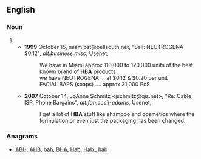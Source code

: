 ==English==

===Noun===
{{en-noun|s}}
# {{abbreviation of|[[health]]-[[and]]-[[beauty]] [[aid]]|lang=en}}
#* '''1999''' October 15, miamibst@bellsouth.net, "Sell: NEUTROGENA $0.12", ''alt.business.misc'', Usenet,
#*: We have in Miami approx 110,000 to 120,000 units of the best known brand of '''HBA''' products
#*: we have NEUTROGENA ... at $0.12 & $0.20 per unit
#*: FACIAL BARS (soaps) .... approx 31,000 PcS
#* '''2007''' October 14, JoAnne Schmitz <jschmitz@qis.net>, "Re: Cable, ISP, Phone Bargains", ''alt.fan.cecil-adams'', Usenet,
#*: I get a lot of '''HBA''' stuff like shampoo and cosmetics where the formulation or even just the packaging has been changed.

===Anagrams===
* [[ABH#English|ABH]], [[AHB#English|AHB]], [[bah#English|bah]], [[BHA#English|BHA]], [[Hab#English|Hab]], [[Hab.#English|Hab.]], [[hab#English|hab]]